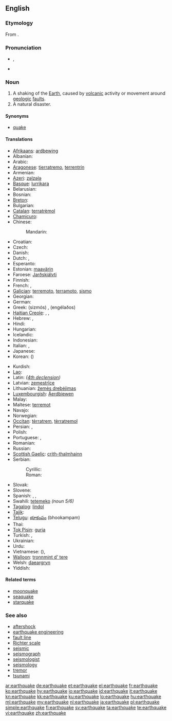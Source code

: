 ==English==
{{wikipedia}}

===Etymology===
From {{compound|earth|quake}}.

===Pronunciation===
* {{IPA|/ˈɜː(r)θˌkweɪk/}}, {{SAMPA|/"3:(r)T%kweIk/}}
* {{audio|En-us-earthquake.ogg|Audio (USA)}}

===Noun===
{{en-noun}}

# A shaking of the [[Earth]], caused by [[volcanic]] activity or movement around [[geologic]] [[fault]]s.
# A natural disaster.

====Synonyms====
* [[quake]]

====Translations====
{{trans-top|earthquake}}
* [[Afrikaans]]: [[ardbewing]]
* Albanian: {{t-|sq|tërmet|m|xs=Albanian}}
* Arabic: {{t-|ar|زلزال|m|alt=زِلزال|tr=zilzaal}}
* [[Aragonese]]: [[tierratremo]], [[terrentrín]]
* Armenian: {{t-|hy|երկրաշարժ|tr=erkrašarž}}
* [[Azeri]]: [[zəlzələ]]
* [[Basque]]: [[lurrikara]]
* Belarusian: {{t|be|землятрус|m|tr=zemljatrús|xs=Belarusian}}
* Bosnian: {{t-|bs|zemljotres|m}}
* [[Breton]]: {{t+|br|kren-douar|m|xs=Breton}}
* Bulgarian: {{t+|bg|земетресение|n|tr=zemetresénie}}
* [[Catalan]]: [[terratrèmol]] {{m}}
* [[Chamicuro]]: {{tø|ccc|ijmulalaki}}
* Chinese:
*: Mandarin: {{t-|cmn|地震|tr=dìzhèn|sc=Hani}}
* Croatian: {{t+|hr|potres|m}}
* Czech: {{t+|cs|zemětřesení|n}}
* Danish: {{t+|da|jordskælv|n}}
* Dutch: {{t+|nl|aardbeving|f}}, {{t+|nl|aardschok|m}}
* Esperanto: {{t-|eo|tertremo|xs=Esperanto}}
* Estonian: [[maavärin]]
* Faroese: [[Jarðskjálvti]]
* Finnish: {{t-|fi|maanjäristys}}
* French: {{t+|fr|tremblement de terre|m}}, {{t+|fr|séisme|m}}
* [[Galician]]: [[terremoto]], [[terramoto]], [[sismo]]
* Georgian: {{t-|ka|მიწისძვრა|tr=micisjvra|sc=Geor|xs=Georgian}}
* German: {{t+|de|Erdbeben|n}}
* Greek: {{t+|el|σεισμός}} (sizmós) {{m}}, {{t-|el|Εγκέλαδος}} (engélaðos) {{m}}
* [[Haitian Creole]]: {{tø|ht|tranbleman detè|xs=Haitian Creole}},  {{tø|ht|tranblemanntè}},  {{tø|ht|tranblemandtè}}
* Hebrew: {{t+|he|רעידת אדמה|f|tr=reidat adama}}, {{t-|he|רעש אדמה|m|tr=raash adama}}
* Hindi: {{t-|hi|भूकंप|m|tr=bhūkamp|xs=Hindi}}
* Hungarian: {{t+|hu|földrengés}}
* Icelandic: {{t+|is|jarðskjálfti|m}}
* Indonesian: {{t+|id|gempa bumi|xs=Indonesian}}
* Italian: {{t+|it|terremoto|m}}, {{t-|it|sisma|m}}
* Japanese: {{t+|ja|地震|tr=じしん, jishin}}
* Korean: {{t+|ko|지진|tr=jijin|sc=Hang}} ({{t+|ko|地震|sc=Hani}})
{{trans-mid}}
* Kurdish: {{ku-Arab|[[بوومه‌له‌رزه‌]]}}
* [[Lao]]: {{t+|lo|ແຜ່ນດິນໄຫວ|sc=Laoo|xs=Lao}}
* Latin: {{t-|la|terrae motus|m}} ''([[:Appendix:Latin_fourth_declension|4th declension]])''
* Latvian: [[zemestrīce]] {{f}}
* Lithuanian: [[žemės drebėjimas]] {{m}}
* [[Luxembourgish]]: [[Äerdbiewen]]
* Malay: {{t-|ms|gempa|xs=Malay}}
* Maltese: [[terremot]] {{m}}
* Navajo: {{tø|nv|kéyah haʼdéísná}}
* Norwegian: {{t+|no|jordskjelv|n}}
* [[Occitan]]: [[tèrratrem]], [[tèrratremol]]
* Persian: {{t-|fa|زمین‌لرزه|xs=Persian}}, {{t-|fa|زلزله|tr=zelzele|xs=Persian}}
* Polish: {{t+|pl|trzęsienie ziemi|n}}
* Portuguese: {{t+|pt|terramoto|m}}, {{t+|pt|terremoto|m}}
* Romanian: {{t-|ro|cutremur|n}}
* Russian: {{t+|ru|землетрясение|n|tr=zemletrjasénije}}
* [[Scottish Gaelic]]: [[crith-thalmhainn]] {{f}}
* Serbian:
*: Cyrillic: {{t-|sr|земљотрес|m|sc=Cyrl}}
*: Roman: {{t-|sr|zemljotres|m|sc=Cyrl}}
* Slovak: {{t|sk|zemetrasenie|n}}
* Slovene: {{t+|sl|potres|m}}
* Spanish: {{t+|es|terremoto|m}}, {{t+|es|temblor|m}}, {{t+|es|chaka|f}}
* Swahili: [[tetemeko]] ''(noun 5/6)''
* [[Tagalog]]: [[lindol]]
* [[Tajik]]: {{t|tg|заминларза|sc=Cyrl|xs=Tajik}}
* [[Telugu]]: [[భూకంపం]] (bhookampam)
* Thai: {{t|th|แผ่นดินไหว|tr=pàen din wăi}}
* [[Tok Pisin]]: [[guria]]
* Turkish: {{t+|tr|deprem}}, {{t+|tr|zelzele}}
* Ukrainian: {{t-|uk|землетрус|m|tr=zemletrús|xs=Ukrainian}}
* Urdu: {{t|ur|زلزلہ|xs=Urdu}}
* Vietnamese: {{t|vi|địa chấn|xs=Vietnamese}} ({{t-|vi|地震|sc=Hani|xs=Vietnamese}}), {{t|vi|động đất|xs=Vietnamese}}
* [[Walloon]]: [[tronnmint d' tere]]
* Welsh: [[daeargryn]]
* Yiddish: {{t|yi|ערטקווייק|sc=yi-Hebr|xs=Yiddish}}
{{trans-bottom}}

====Related terms====
* [[moonquake]]
* [[seaquake]]
* [[starquake]]

===See also===
* [[aftershock]]<!-- or is it hyphenated or two words? -->
* [[earthquake engineering]]
* [[fault line]]
* [[Richter scale]]
* [[seismic]]
* [[seismograph]]
* [[seismologist]]
* [[seismology]]
* [[tremor]]
* [[tsunami]]

[[ar:earthquake]]
[[de:earthquake]]
[[et:earthquake]]
[[el:earthquake]]
[[fr:earthquake]]
[[ko:earthquake]]
[[hy:earthquake]]
[[io:earthquake]]
[[id:earthquake]]
[[it:earthquake]]
[[kn:earthquake]]
[[kk:earthquake]]
[[ku:earthquake]]
[[lo:earthquake]]
[[hu:earthquake]]
[[ml:earthquake]]
[[my:earthquake]]
[[nl:earthquake]]
[[ja:earthquake]]
[[pl:earthquake]]
[[simple:earthquake]]
[[fi:earthquake]]
[[sv:earthquake]]
[[ta:earthquake]]
[[te:earthquake]]
[[vi:earthquake]]
[[zh:earthquake]]
